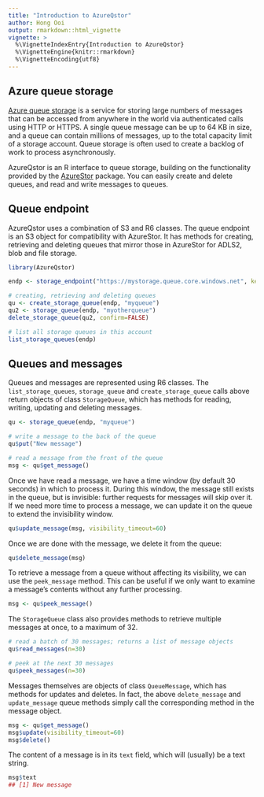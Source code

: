 ```yaml
---
title: "Introduction to AzureQstor"
author: Hong Ooi
output: rmarkdown::html_vignette
vignette: >
  %\VignetteIndexEntry{Introduction to AzureQstor}
  %\VignetteEngine{knitr::rmarkdown}
  %\VignetteEncoding{utf8}
---
```


## Azure queue storage

[Azure queue storage](https://azure.microsoft.com/services/storage/queues/) is a service for storing large numbers of messages that can be accessed from anywhere in the world via authenticated calls using HTTP or HTTPS. A single queue message can be up to 64 KB in size, and a queue can contain millions of messages, up to the total capacity limit of a storage account. Queue storage is often used to create a backlog of work to process asynchronously.

AzureQstor is an R interface to queue storage, building on the functionality provided by the [AzureStor](https://github.com/Azure/AzureStor) package. You can easily create and delete queues, and read and write messages to queues.

## Queue endpoint

AzureQstor uses a combination of S3 and R6 classes. The queue endpoint is an S3 object for compatibility with AzureStor. It has methods for creating, retrieving and deleting queues that mirror those in AzureStor for ADLS2, blob and file storage.

```r
library(AzureQstor)

endp <- storage_endpoint("https://mystorage.queue.core.windows.net", key="access_key")

# creating, retrieving and deleting queues
qu <- create_storage_queue(endp, "myqueue")
qu2 <- storage_queue(endp, "myotherqueue")
delete_storage_queue(qu2, confirm=FALSE)

# list all storage queues in this account
list_storage_queues(endp)
```

## Queues and messages

Queues and messages are represented using R6 classes. The `list_storage_queues`, `storage_queue` and `create_storage_queue` calls above return objects of class `StorageQueue`, which has methods for reading, writing, updating and deleting messages.

```r
qu <- storage_queue(endp, "myqueue")

# write a message to the back of the queue
qu$put("New message")

# read a message from the front of the queue
msg <- qu$get_message()
```

Once we have read a message, we have a time window (by default 30 seconds) in which to process it. During this window, the message still exists in the queue, but is invisible: further requests for messages will skip over it. If we need more time to process a message, we can update it on the queue to extend the invisibility window.

```r
qu$update_message(msg, visibility_timeout=60)
```

Once we are done with the message, we delete it from the queue:

```r
qu$delete_message(msg)
```

To retrieve a message from a queue without affecting its visibility, we can use the `peek_message` method. This can be useful if we only want to examine a message's contents without any further processing.

```r
msg <- qu$peek_message()
```

The `StorageQueue` class also provides methods to retrieve multiple messages at once, to a maximum of 32.

```r
# read a batch of 30 messages; returns a list of message objects
qu$read_messages(n=30)

# peek at the next 30 messages
qu$peek_messages(n=30)
```

Messages themselves are objects of class `QueueMessage`, which has methods for updates and deletes. In fact, the above `delete_message` and `update_message` queue methods simply call the corresponding method in the message object.

```r
msg <- qu$get_message()
msg$update(visibility_timeout=60)
msg$delete()
```

The content of a message is in its `text` field, which will (usually) be a text string.

```r
msg$text
## [1] New message
```



